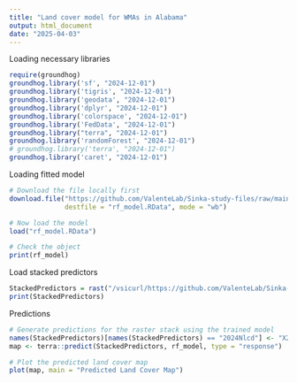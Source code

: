 ```yaml
---
title: "Land cover model for WMAs in Alabama"
output: html_document
date: "2025-04-03"
---
```


Loading necessary libraries

```r
require(groundhog)
groundhog.library('sf', "2024-12-01")
groundhog.library('tigris', "2024-12-01")
groundhog.library('geodata', "2024-12-01")
groundhog.library('dplyr', "2024-12-01")
groundhog.library('colorspace', "2024-12-01")
groundhog.library('FedData', "2024-12-01")
groundhog.library("terra", "2024-12-01")
groundhog.library('randomForest', "2024-12-01")
# groundhog.library('terra', "2024-12-01")
groundhog.library('caret', "2024-12-01")
```



Loading fitted model

```r
# Download the file locally first
download.file("https://github.com/ValenteLab/Sinka-study-files/raw/main/rf_model.RData", 
              destfile = "rf_model.RData", mode = "wb")

# Now load the model
load("rf_model.RData")

# Check the object
print(rf_model)
```

Load stacked predictors

```r
StackedPredictors = rast("/vsicurl/https://github.com/ValenteLab/Sinka-study-files/raw/refs/heads/main/StackedPredictors.tif")
print(StackedPredictors)
```



Predictions

```r
# Generate predictions for the raster stack using the trained model
names(StackedPredictors)[names(StackedPredictors) == "2024Nlcd"] <- "X2024Nlcd"
map <- terra::predict(StackedPredictors, rf_model, type = "response")

# Plot the predicted land cover map
plot(map, main = "Predicted Land Cover Map")
```







